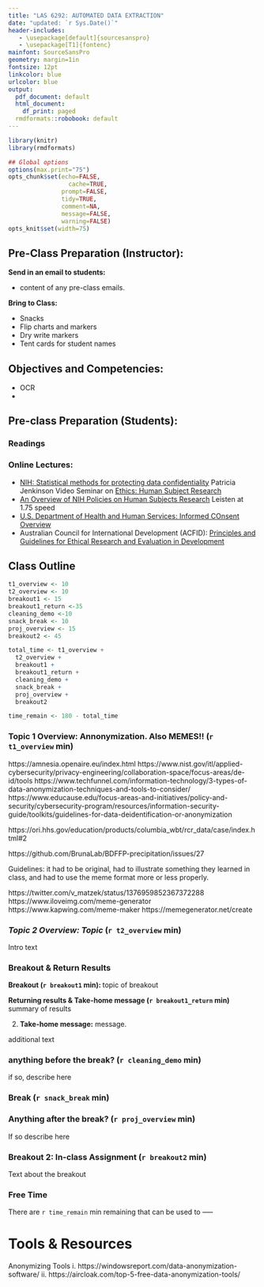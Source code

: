 ```yaml
---
title: "LAS 6292: AUTOMATED DATA EXTRACTION"
date: "updated: `r Sys.Date()`"
header-includes:
   - \usepackage[default]{sourcesanspro}
   - \usepackage[T1]{fontenc}
mainfont: SourceSansPro
geometry: margin=1in
fontsize: 12pt
linkcolor: blue
urlcolor: blue
output:
  pdf_document: default
  html_document:
    df_print: paged
  rmdformats::robobook: default
---
```



```r
library(knitr)
library(rmdformats)

## Global options
options(max.print="75")
opts_chunk$set(echo=FALSE,
	             cache=TRUE,
               prompt=FALSE,
               tidy=TRUE,
               comment=NA,
               message=FALSE,
               warning=FALSE)
opts_knit$set(width=75)
```

## Pre-Class Preparation (Instructor):  

**Send in an email to students:  **  

  * content of any pre-class emails.

**Bring to Class:  **  

  * Snacks
  * Flip charts and markers
  * Dry write markers
  * Tent cards for student names

## Objectives and Competencies:   

* OCR 
* 
  
## Pre-class Preparation (Students):

### **Readings**


### **Online Lectures:**  

  * [NIH:  Statistical methods for protecting data confidentiality](https://www.youtube.com/watch?v=3vN-6A2zbsk)
Patricia Jenkinson Video Seminar on [Ethics: Human Subject Research](https://www.youtube.com/watch?v=e0uydNe4cQo)
  * [An Overview of NIH Policies on Human Subjects Research](https://www.youtube.com/watch?v=jPWxPgR-vww) Leisten at 1.75 speed
  * [U.S. Department of Health and Human Services: Informed COnsent Overview](https://www.youtube.com/watch?v=Y7uI3sM9wtc)
  * Australian Council for International Development (ACFID): [Principles and Guidelines for Ethical Research and Evaluation in Development](https://www.youtube.com/watch?v=ylkKCgEIMws)

  
## Class Outline


```r
t1_overview <- 10
t2_overview <- 10
breakout1 <- 15
breakout1_return <-35
cleaning_demo <-10
snack_break <- 10
proj_overview <- 15
breakout2 <- 45

total_time <- t1_overview + 
  t2_overview + 
  breakout1 + 
  breakout1_return + 
  cleaning_demo +
  snack_break + 
  proj_overview + 
  breakout2 

time_remain <- 180 - total_time
```



### **Topic 1 Overview: Annonymization. Also MEMES!!** (`r t1_overview` min)
https://amnesia.openaire.eu/index.html
https://www.nist.gov/itl/applied-cybersecurity/privacy-engineering/collaboration-space/focus-areas/de-id/tools
https://www.techfunnel.com/information-technology/3-types-of-data-anonymization-techniques-and-tools-to-consider/ 
https://www.educause.edu/focus-areas-and-initiatives/policy-and-security/cybersecurity-program/resources/information-security-guide/toolkits/guidelines-for-data-deidentification-or-anonymization

https://ori.hhs.gov/education/products/columbia_wbt/rcr_data/case/index.html#2

https://github.com/BrunaLab/BDFFP-precipitation/issues/27 

Guidelines: it had to be original, had to illustrate something they learned 
in class, and had to use the meme format more or less properly.

https://twitter.com/v_matzek/status/1376959852367372288 
https://www.iloveimg.com/meme-generator 
https://www.kapwing.com/meme-maker
https://memegenerator.net/create 

### *Topic 2 Overview: Topic*  (`r t2_overview` min)

Intro text

### Breakout & Return Results 

**Breakout (`r breakout1` min): ** topic of breakout 

**Returning results & Take-home message (`r breakout1_return` min)** 
summary of results

2. **Take-home message:** message.

additional text
      
### anything before the break? (`r cleaning_demo` min)

if so, describe here    
    
### Break (`r snack_break` min)

### Anything after the break? (`r proj_overview` min)

If so describe here


### Breakout 2: In-class Assignment (`r breakout2` min)
Text about the breakout


### Free Time

There are `r time_remain` min remaining that can be used to -----


# Tools & Resources

Anonymizing Tools
i.	https://windowsreport.com/data-anonymization-software/ 
ii.	https://aircloak.com/top-5-free-data-anonymization-tools/ 

